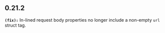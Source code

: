 ## 0.21.2
**`(fix):`** In-lined request body properties no longer include a non-empty `url` struct tag.

